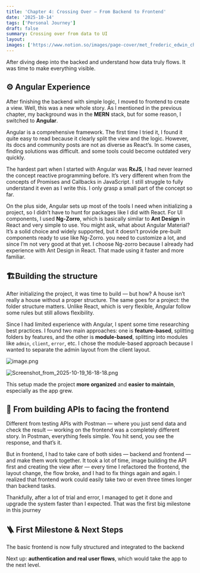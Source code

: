 ```yaml
---
title: 'Chapter 4: Crossing Over — From Backend to Frontend'
date: '2025-10-14'
tags: ['Personal Journey']
draft: false
summary: Crossing over from data to UI
layout: 
images: ['https://www.notion.so/images/page-cover/met_frederic_edwin_church_1871.jpg']
---
```



After diving deep into the backed and understand how data truly flows. It was time to make everything visible.


## **⚙️ Angular Experience** 


After finishing the backend with simple logic, I moved to frontend to create a view. Well, this was a new whole story. As I mentioned in the previous chapter, my background was in the **MERN** stack, but for some reason, I switched to **Angular**. 


Angular is a comprehensive framework. The first time I tried it, I found it quite easy to read because it clearly split the view and the logic. However, its docs and community posts are not as diverse as React’s. In some cases, finding solutions was difficult. and some tools could become outdated very quickly. 


The hardest part when I started with Angular was **RxJS**, I had never learned the concept reactive programming before. It’s very different when from the concepts of Promises and Callbacks in JavaScript. I still struggle to fully understand it even as I write this. I only grasp a small part of the concept so far. 


On the plus side, Angular sets up most of the tools I need when initializing a project, so I didn’t have to hunt for packages like I did with React. For UI components, I used **Ng-Zorro**, which is basically similar to **Ant Design** in React and very simple to use. You might ask, what about Angular Material? It’s a solid choice and widely supported, but it doesn’t provide pre-built components ready to use like Ng-Zorro. you need to customize a lot, and since I’m not very good at that yet. I choose Ng-zorro because I already had experience with Ant Design in React. That made using it faster and more familiar. 


## 🏗️Building the structure


After initializing the project, it was time to build — but how? A house isn’t really a house without a proper structure. The same goes for a project: the folder structure matters. Unlike React, which is very flexible, Angular follow some rules but still allows flexibility. 


Since I had limited experience with Angular, I spent some time researching best practices. I found two main approaches: one is **feature-based**, splitting folders by features, and the other is **module-based**, splitting into modules like `admin`, `client`, `error`, etc. I chose the module-based approach because I wanted to separate the admin layout from the client layout.


![image.png](https://prod-files-secure.s3.us-west-2.amazonaws.com/efeae8fb-3b44-437e-a57e-be87cac69182/9471d4ef-9cac-4817-b847-1363dace0287/image.png?X-Amz-Algorithm=AWS4-HMAC-SHA256&X-Amz-Content-Sha256=UNSIGNED-PAYLOAD&X-Amz-Credential=ASIAZI2LB466ULYJCC3D%2F20251028%2Fus-west-2%2Fs3%2Faws4_request&X-Amz-Date=20251028T171435Z&X-Amz-Expires=3600&X-Amz-Security-Token=IQoJb3JpZ2luX2VjEAkaCXVzLXdlc3QtMiJHMEUCIHUEgJr3oy%2BZynV0EG9zDF7xAxV5EP%2BiISLdMrCtJQq5AiEAggbI4K%2B60U8WThZ1nCGr5i25DF4lT0sGWviwzQv0wowqiAQIwv%2F%2F%2F%2F%2F%2F%2F%2F%2F%2FARAAGgw2Mzc0MjMxODM4MDUiDNMbC3qSdWXf2dDSUyrcA25kuZbLNaU7nMEVYvbjJN5JpbIN9bL6LhksT8W4bNco1fJ9uyQdMzFbAe1dNJFDvAi5wDimrVXRPIfY%2BBBIW9W8hnIlCqJl%2FFUzLnxKF7YYrUc5kcWc1UY%2BKOcvfeL6m7HoJgB3Y86IT%2FFFhMzySbb3Lhc%2Fc6lJkMjy%2BXqgpUUzKoaoDZFtU32u4Y7fB0OkSwSpLvJX78zxSH2%2F47ChCUmHEv5B8Q%2FCIY6ONCseGTd1RG37%2F%2B0d1yJN6A9Tuge9vWM5Isf9OH5t8S8J9R8ui3W%2FE85Wt6lNMXt9Pu1SooAh0vM5AdNTGI%2FKHmK08emeLubSWTA5YznUVcq429%2FICpnXVJUmiUWlDhCDS0C4YuvY52KSSF3aJL7vG1ZAD%2BouGxyzuaB8K97KSFUMPbA6yDNNHETSQ9TtxdbjKGASSTebSKnTFACNFAyVjzBSWNrJKuo02WoWlweb0SySCreiJniUiyfBXPL8Ax8YVKmhu9sZiB4Ef3w8NzxuyuYaTLdo0Y92GZlOBHG6rC5iSO52FJcd4N0Qtxc2UZUyXUR4Ql8hBzAj6%2BpgzYekoFr58Cl92aRFoYxyYOV6WhcSsaV2iy7B98K%2BoPYojIohl6PsVsekoyOHXVCEqdvdLxh6MPvrg8gGOqUBVyqmbYVBlEGgzm7g0BfaH77Dr%2BSuXPYYACtRxfQvbYDxjfxgsbVyUD3BEABtTqtxGX581xbjAQtZ4dKbJm%2FeDYF6VH94tRLf2%2Fztc4veI6Y%2BDtVWmKbsRYQGymAl0e%2BrSnfpu8JCliaIAIwaUQpFpDg%2FvTRmArjIRa4I90PuNETvQ9UbfNqmcoyozyJtJVZ7yPxYqGyixj2%2BIOdE%2FfKM1UDjGwLi&X-Amz-Signature=97c2a7acd9cb202ccf41f2c6562ff326babb0146a78824a63d838f2b12971112&X-Amz-SignedHeaders=host&x-amz-checksum-mode=ENABLED&x-id=GetObject)


![Screenshot_from_2025-10-19_16-18-18.png](https://prod-files-secure.s3.us-west-2.amazonaws.com/efeae8fb-3b44-437e-a57e-be87cac69182/7f972964-0eb6-4f80-9cd4-38f251129d9f/Screenshot_from_2025-10-19_16-18-18.png?X-Amz-Algorithm=AWS4-HMAC-SHA256&X-Amz-Content-Sha256=UNSIGNED-PAYLOAD&X-Amz-Credential=ASIAZI2LB4662E3PRLDJ%2F20251028%2Fus-west-2%2Fs3%2Faws4_request&X-Amz-Date=20251028T171435Z&X-Amz-Expires=3600&X-Amz-Security-Token=IQoJb3JpZ2luX2VjEAkaCXVzLXdlc3QtMiJHMEUCICVzOJoQDl7KEXC8WYEkCTscyhY76g5izz0neNfYF68xAiEAoCApf1QWOPjA34bJtmvU43OABWGhBqLFbpGxG4DbDcMqiAQIwv%2F%2F%2F%2F%2F%2F%2F%2F%2F%2FARAAGgw2Mzc0MjMxODM4MDUiDIEFQVDzbSrM54CA%2ByrcA9ah2Vn9XjmmIUqBl0WFuE0heXU18%2BixDPsReTvZ6GcdMpw5m30UPmbVb3r6rlG87jlikglGme4vZlpdy%2F5wrZArJyxP23xhz93tN1x1uiE%2BLo%2FcIEWdsRu1SBbDpBNIkxta90vazJWQadme8%2BRBjAps86uJpJITHznCe6yrrTqTbqnZChv8a%2BHcX6zOUosa93UpYdri41piJxU%2BKhcAcIb9TSJKfyu3fqV%2BCb%2FmIPf1cke%2FmIw9bYmJS%2BzbhOYw1b%2BjZmioS2OHTNVk9aWCI%2Bsai8pRAlPZaQkbxLpGJdcRSV04bNM9IgdFq5xQKv9Xj3rGGpNJIEpFh1YejSi1mvJ5p5%2BT7Z%2FQYIKw%2FZWXjgMTkov%2FlhF9a59Amof%2BvAfvYLpk%2BM31sMxyHQRbKuFt%2FQXOJAy%2FqBQIuqYAodG8%2BhioKD0HD46HLs9df5x1PnggP%2BKl0xA%2BzJclKeAXD3B%2B3tV%2FFSS2J%2F88khMGwKE%2BeyBXwz7lr8nOvx2cLIqInf8zyHfwuYlNoRL%2F0pbUz4uQtiiznUxWKlpYL5VyjRJJ5zkV%2BfkQ7ouKKUok1TpXn6L3ZuObIU7qWhL%2FlouSiWK%2BSwItY1e%2B8ApYfnivQV9sa8mnrD%2BRSNuqv6eiUip7MKvsg8gGOqUByEnZq92UBvX8Unk%2FhC%2BTsTKoN6APSU0XVUUSd1c7nmEQwNqOQlx2tuzayvhG1kZnJ1ObKwaXZuV3EYKpltQ4Y2PPW99AgsnpTjNiqp5nWvFsp%2FqwybZFxvxNppHLEsX0ASAWfI9NtN6hKyrngJfi%2BO6hmPMhUhuyCJX2pyuVxaNtnsjbzSfKK%2F3jDYkYAZH6fGuAvdBr0W7gLq5H%2FIXBAxJom%2B88&X-Amz-Signature=64319f46d51ecca2297e937e695aea2943d6671e3fbcc5e5e7bd1f6ff803763d&X-Amz-SignedHeaders=host&x-amz-checksum-mode=ENABLED&x-id=GetObject)


This setup made the project **more organized** and **easier to maintain**, especially as the app grew.


## 🔄 From building APIs to facing the frontend


Different from testing APIs with Postman — where you just send data and check the result — working on the frontend was a completely different story. In Postman, everything feels simple. You hit send, you see the response, and that’s it.


But in frontend, I had to take care of both sides — backend and frontend — and make them work together.
It took a lot of time, image building the API first and creating the view after — every time I refactored the frontend, the layout change, the flow broke, and I had to fix things again and again. I realized that frontend work could easily take two or even three times longer than backend tasks. 


Thankfully, after a lot of trial and error, I managed to get it done and upgrade the system faster than I expected. That was the first big milestone in this journey


## 🪜 First Milestone & Next Steps


The basic frontend is now fully structured and integrated to the backend


Next up: **authentication and real user flows**, which would take the app to the next level.

